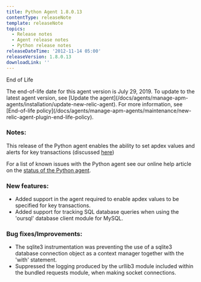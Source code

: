 ```yaml
---
title: Python Agent 1.8.0.13
contentType: releaseNote
template: releaseNote
topics:
  - Release notes
  - Agent release notes
  - Python release notes
releaseDateTime: '2012-11-14 05:00'
releaseVersion: 1.8.0.13
downloadLink: ''
---
```


End of Life

<Callout variant="important">
  The end-of-life date for this agent version is July 29, 2019. To update to the latest agent version, see [Update the agent](/docs/agents/manage-apm-agents/installation/update-new-relic-agent). For more information, see [End-of-life policy](/docs/agents/manage-apm-agents/maintenance/new-relic-agent-plugin-end-life-policy).
</Callout>

### Notes:

This release of the Python agent enables the ability to set apdex values and alerts for key transactions (discussed [here](https://newrelic.com/docs/site/key-transactions))

For a list of known issues with the Python agent see our online help article on the [status of the Python agent](https://newrelic.com/docs/python/status-of-python-agent).

### New features:

* Added support in the agent required to enable apdex values to be specified for key transactions.
* Added support for tracking SQL database queries when using the 'oursql' database client module for MySQL.

### Bug fixes/Improvements:

* The sqlite3 instrumentation was preventing the use of a sqlite3 database connection object as a context manager together with the 'with' statement.
* Suppressed the logging produced by the urllib3 module included within the bundled requests module, when making socket connections.

